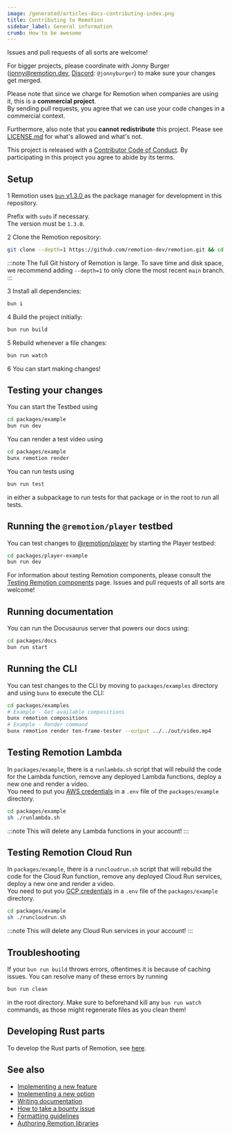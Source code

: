 ```yaml
---
image: /generated/articles-docs-contributing-index.png
title: Contributing to Remotion
sidebar_label: General information
crumb: How to be awesome
---
```


Issues and pull requests of all sorts are welcome!

For bigger projects, please coordinate with Jonny Burger (<a href="mailto:jonny@remotion.dev">jonny@remotion.dev</a>, <a href="https://remotion.dev/discord">Discord</a>: <code>@jonnyburger</code>) to make sure your changes get merged.

Please note that since we charge for Remotion when companies are using it, this is a **commercial project**.  
By sending pull requests, you agree that we can use your code changes in a commercial context.

Furthermore, also note that you **cannot redistribute** this project. Please see [LICENSE.md](https://remotion.dev/license) for what's allowed and what's not.

This project is released with a [Contributor Code of Conduct](https://remotion.dev/coc). By participating in this project you agree to abide by its terms.

## Setup

<Step>1</Step> Remotion uses
<a href="https://bun.com/">
  <code>bun</code> v1.3.0
</a>
as the package manager for development in this repository. <br />

Prefix with `sudo` if necessary.  
The version must be `1.3.0`.

<Step>2</Step> Clone the Remotion repository:

```sh
git clone --depth=1 https://github.com/remotion-dev/remotion.git && cd remotion
```

:::note
The full Git history of Remotion is large. To save time and disk space, we recommend adding `--depth=1` to only clone the most recent `main` branch.
:::

<Step>3</Step> Install all dependencies:

```sh
bun i
```

<Step>4</Step> Build the project initially:

```sh
bun run build
```

<Step>5</Step> Rebuild whenever a file changes:

```sh
bun run watch
```

<Step>6</Step> You can start making changes!

## Testing your changes

You can start the Testbed using

```sh
cd packages/example
bun run dev
```

You can render a test video using

```sh
cd packages/example
bunx remotion render
```

You can run tests using

```sh
bun run test
```

in either a subpackage to run tests for that package or in the root to run all tests.

## Running the `@remotion/player` testbed

You can test changes to [@remotion/player](https://remotion.dev/docs/player) by starting the Player testbed:

```sh
cd packages/player-example
bun run dev
```

For information about testing Remotion components, please consult the [Testing Remotion components](/docs/testing) page. Issues and pull requests of all sorts are welcome!

## Running documentation

You can run the Docusaurus server that powers our docs using:

```sh
cd packages/docs
bun run start
```

## Running the CLI

You can test changes to the CLI by moving to `packages/examples` directory and using `bunx` to execute the CLI:

```sh
cd packages/examples
# Example - Get available compositions
bunx remotion compositions
# Example - Render command
bunx remotion render ten-frame-tester --output ../../out/video.mp4
```

## Testing Remotion Lambda

In `packages/example`, there is a `runlambda.sh` script that will rebuild the code for the Lambda function, remove any deployed Lambda functions, deploy a new one and render a video.  
You need to put you [AWS credentials](/docs/lambda/authentication) in a `.env` file of the `packages/example` directory.

```sh
cd packages/example
sh ./runlambda.sh
```

:::note
This will delete any Lambda functions in your account!
:::

## Testing Remotion Cloud Run

In `packages/example`, there is a `runcloudrun.sh` script that will rebuild the code for the Cloud Run function, remove any deployed Cloud Run services, deploy a new one and render a video.  
You need to put you [GCP credentials](/docs/cloudrun/generate-env) in a `.env` file of the `packages/example` directory.

```sh
cd packages/example
sh ./runcloudrun.sh
```

:::note
This will delete any Cloud Run services in your account!
:::

## Troubleshooting

If your `bun run build` throws errors, oftentimes it is because of caching issues. You can resolve many of these errors by running

```ts
bun run clean
```

in the root directory. Make sure to beforehand kill any `bun run watch` commands, as those might regenerate files as you clean them!

## Developing Rust parts

To develop the Rust parts of Remotion, see [here](/docs/contributing/rust).

## See also

- [Implementing a new feature](/docs/contributing/feature)
- [Implementing a new option](/docs/contributing/option)
- [Writing documentation](/docs/contributing/docs)
- [How to take a bounty issue](/docs/contributing/bounty)
- [Formatting guidelines](/docs/contributing/formatting)
- [Authoring Remotion libraries](/docs/authoring-packages)
